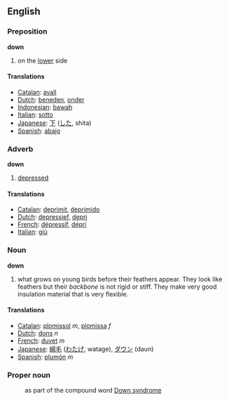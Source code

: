==English==
===Preposition===

'''down'''

#on the [[lower]] side

====Translations====
*[[Catalan]]: [[avall]]
*[[Dutch]]: [[beneden]], [[onder]]
*[[Indonesian]]: [[bawah]]
*[[Italian]]: [[sotto]]
*[[Japanese]]: [[下]] ([[した]], shita)
*[[Spanish]]: [[abajo]]

===Adverb===

'''down'''

#[[depressed]]

====Translations====
*[[Catalan]]: [[deprimit]], [[deprimido]]
*[[Dutch]]: [[depressief]], [[depri]]
*[[French]]: [[dépressif]], [[dépri]]
*[[Italian]]: [[giù]]


===Noun===

'''down'''

#what grows on young birds before their feathers appear. They look like feathers but their ''backbone'' is not rigid or stiff. They make very good insulation material that is very flexible.

====Translations====
*[[Catalan]]: [[plomissol]] ''m'', [[plomissa]] ''f''
*[[Dutch]]: [[dons]] ''n''
*[[French]]: [[duvet]] ''m''
*[[Japanese]]: [[綿毛]] ([[わたげ]], watage), [[ダウン]] (daun)
*[[Spanish]]: [[plumón]] ''m''

===Proper noun===

:as part of the compound word [[Down syndrome]]